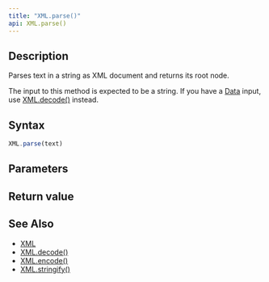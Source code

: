 ```yaml
---
title: "XML.parse()"
api: XML.parse()
---
```


## Description

Parses text in a string as XML document and returns its root node.

The input to this method is expected to be a string. If you have a [Data](/reference/api/Data) input, use [XML.decode()](/reference/api/XML/decode) instead.

## Syntax

``` js
XML.parse(text)
```

## Parameters

<Parameters/>

## Return value

<ReturnValue/>

## See Also

* [XML](/reference/api/XML)
* [XML.decode()](/reference/api/XML/decode)
* [XML.encode()](/reference/api/XML/encode)
* [XML.stringify()](/reference/api/XML/stringify)
